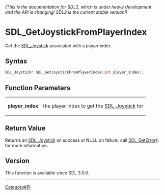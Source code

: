 ====== (This is the documentation for SDL3, which is under heavy development and the API is changing! SDL2 is the current stable version!) ======
= SDL_GetJoystickFromPlayerIndex =

Get the [[SDL_Joystick]] associated with a player index.

== Syntax ==

<syntaxhighlight lang='c'>
SDL_Joystick* SDL_GetJoystickFromPlayerIndex(int player_index);
</syntaxhighlight>

== Function Parameters ==

{|
|'''player_index'''
|the player index to get the [[SDL_Joystick]] for
|}

== Return Value ==

Returns an [[SDL_Joystick]] on success or NULL on failure; call
[[SDL_GetError]]() for more information.

== Version ==

This function is available since SDL 3.0.0.

----
[[CategoryAPI]]



